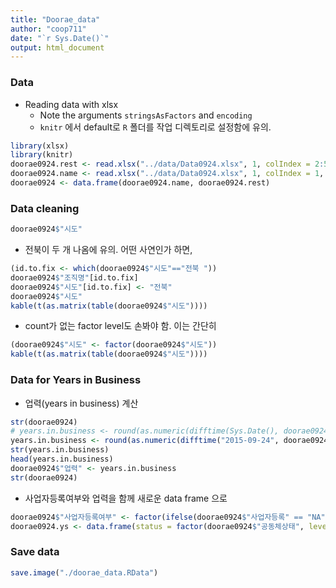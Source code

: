 ```yaml
---
title: "Doorae_data"
author: "coop711"
date: "`r Sys.Date()`"
output: html_document
---
```


### Data 

* Reading data with xlsx
     + Note the arguments `stringsAsFactors` and `encoding` 
     + `knitr` 에서 default로 `R` 폴더를 작업 디렉토리로 설정함에 유의.
     
```r
library(xlsx)
library(knitr)
doorae0924.rest <- read.xlsx("../data/Data0924.xlsx", 1, colIndex = 2:54, endRow = 98, stringsAsFactors = TRUE, encoding = "UTF-8")
doorae0924.name <- read.xlsx("../data/Data0924.xlsx", 1, colIndex = 1, endRow = 98, stringsAsFactors = FALSE, encoding = "UTF-8")
doorae0924 <- data.frame(doorae0924.name, doorae0924.rest)
```

### Data cleaning

```r
doorae0924$"시도"
```

* 전북이 두 개 나옴에 유의. 어떤 사연인가 하면,

```r
(id.to.fix <- which(doorae0924$"시도"=="전북 "))
doorae0924$"조직명"[id.to.fix]
doorae0924$"시도"[id.to.fix] <- "전북"
doorae0924$"시도"
kable(t(as.matrix(table(doorae0924$"시도"))))
```

* count가 없는 factor level도 손봐야 함. 이는 간단히

```r
(doorae0924$"시도" <- factor(doorae0924$"시도"))
kable(t(as.matrix(table(doorae0924$"시도"))))
```

### Data for Years in Business

* 업력(years in business) 계산

```r
str(doorae0924)
# years.in.business <- round(as.numeric(difftime(Sys.Date(), doorae0924$"설립일", units = "days")) / 365, digits = 1)
years.in.business <- round(as.numeric(difftime("2015-09-24", doorae0924$"설립일", units = "days")) / 365, digits = 1)
str(years.in.business)
head(years.in.business)
doorae0924$"업력" <- years.in.business
str(doorae0924)
```

* 사업자등록여부와 업력을 함께 새로운 data frame 으로

```r
doorae0924$"사업자등록여부" <- factor(ifelse(doorae0924$"사업자등록" == "NA", "No", "Yes"), levels = c("Yes", "No"))
doorae0924.ys <- data.frame(status = factor(doorae0924$"공동체상태", levels = c("창업준비", "경영개선")), years = doorae0924$"업력")
```

### Save data

```r
save.image("./doorae_data.RData")
```                        